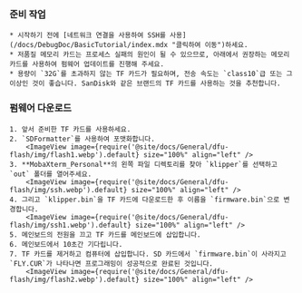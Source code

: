 ### 준비 작업

    * 시작하기 전에 [네트워크 연결을 사용하여 SSH를 사용](/docs/DebugDoc/BasicTutorial/index.mdx "클릭하여 이동")하세요.
    * 저품질 메모리 카드는 프로세스 실패의 원인이 될 수 있으므로, 아래에서 권장하는 메모리 카드를 사용하여 펌웨어 업데이트를 진행해 주세요.
    * 용량이 `32G`를 초과하지 않는 TF 카드가 필요하며, 전송 속도는 `class10`급 또는 그 이상인 것이 좋습니다. SanDisk와 같은 브랜드의 TF 카드를 사용하는 것을 추천합니다.

### 펌웨어 다운로드

    1. 앞서 준비한 TF 카드를 사용하세요.
    2. `SDFormatter`를 사용하여 포맷화합니다.
        <ImageView image={require('@site/docs/General/dfu-flash/img/flash1.webp').default} size="100%" align="left" />
    3. **MobaXterm_Personal**의 왼쪽 파일 디렉토리를 찾아 `klipper`를 선택하고 `out` 폴더를 열어주세요.
        <ImageView image={require('@site/docs/General/dfu-flash/img/ssh.webp').default} size="100%" align="left" />
    4. 그리고 `klipper.bin`을 TF 카드에 다운로드한 후 이름을 `firmware.bin`으로 변경합니다.
        <ImageView image={require('@site/docs/General/dfu-flash/img/ssh1.webp').default} size="100%" align="left" />
    5. 메인보드의 전원을 끄고 TF 카드를 메인보드에 삽입합니다.
    6. 메인보드에서 10초간 기다립니다.
    7. TF 카드를 제거하고 컴퓨터에 삽입합니다. SD 카드에서 `firmware.bin`이 사라지고 `FLY.CUR`가 나타나면 프로그래밍이 성공적으로 완료된 것입니다.
        <ImageView image={require('@site/docs/General/dfu-flash/img/flash2.webp').default} size="100%" align="left" />
